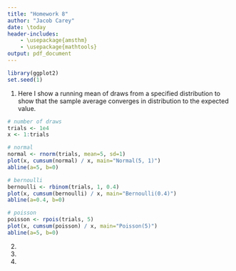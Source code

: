 ```yaml
---
title: "Homework 8"
author: "Jacob Carey"
date: \today
header-includes:
    - \usepackage{amsthm}
    - \usepackage{mathtools}
output: pdf_document
---
```


```r
library(ggplot2)
set.seed(1)
```

1. Here I show a running mean of draws from a specified distribution to show that the sample average converges in distribution to the expected value.
```r
# number of draws
trials <- 1e4
x <- 1:trials

# normal
normal <- rnorm(trials, mean=5, sd=1)
plot(x, cumsum(normal) / x, main="Normal(5, 1)")
abline(a=5, b=0)

# bernoulli
bernoulli <- rbinom(trials, 1, 0.4)
plot(x, cumsum(bernoulli) / x, main="Bernoulli(0.4)")
abline(a=0.4, b=0)

# poisson
poisson <- rpois(trials, 5)
plot(x, cumsum(poisson) / x, main="Poisson(5)")
abline(a=5, b=0)
```

2.

3.

4.
